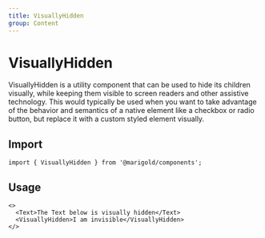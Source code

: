 ```yaml
---
title: VisuallyHidden
group: Content
---
```


# VisuallyHidden

VisuallyHidden is a utility component that can be used to hide its children visually, while keeping them visible to screen readers and other assistive technology.
This would typically be used when you want to take advantage of the behavior and semantics of a native element like a checkbox or radio button, but replace it with a custom styled element visually.

## Import

```tsx onlyCode
import { VisuallyHidden } from '@marigold/components';
```

## Usage

```tsx expandCode
<>
  <Text>The Text below is visually hidden</Text>
  <VisuallyHidden>I am invisible</VisuallyHidden>
</>
```
